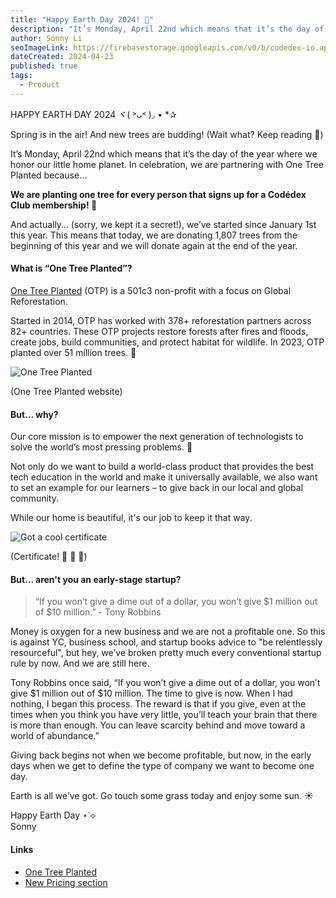 ```yaml
---
title: "Happy Earth Day 2024! 🌳"
description: "It’s Monday, April 22nd which means that it’s the day of the year where we honor our little home planet. In celebration, we are partnering with One Tree Planted!"
author: Sonny Li
seoImageLink: https://firebasestorage.googleapis.com/v0/b/codedex-io.appspot.com/o/blogs%2Fearth-day-2024%2Fbanner.png?alt=media&token=aa3fdb41-60ec-4179-84e3-8786abcbd3de
dateCreated: 2024-04-23
published: true
tags:
  - Product
---
```


HAPPY EARTH DAY 2024 ヾ( ˃ᴗ˂ )◞ • *✰ 

Spring is in the air! And new trees are budding! (Wait what? Keep reading 👀) 

It’s Monday, April 22nd which means that it’s the day of the year where we honor our little home planet. In celebration, we are partnering with One Tree Planted because…

**We are planting one tree for every person that signs up for a Codédex Club membership! 🌱**

And actually… (sorry, we kept it a secret!), we’ve started since January 1st this year. This means that today, we are donating 1,807 trees from the beginning of this year and we will donate again at the end of the year. 

#### What is “One Tree Planted”?

[One Tree Planted](https://onetreeplanted.org) (OTP) is a 501c3 non-profit with a focus on Global Reforestation. 

Started in 2014, OTP has worked with 378+ reforestation partners across 82+ countries. These OTP projects restore forests after fires and floods, create jobs, build communities, and protect habitat for wildlife. In 2023, OTP planted over 51 million trees. 🌳

![One Tree Planted](https://i.imgur.com/DTrkCdU.png)
<div style={{textAlign: "center"}}>(One Tree Planted website)</div>

#### But... why?

Our core mission is to empower the next generation of technologists to solve the world’s most pressing problems. 🌟

Not only do we want to build a world-class product that provides the best tech education in the world and make it universally available, we also want to set an example for our learners – to give back in our local and global community.

While our home is beautiful, it's our job to keep it that way.

![Got a cool certificate](https://i.imgur.com/K2xjKgh.png)
<div style={{textAlign: "center"}}>(Certificate! 🫶 🫶 🫶)</div>

#### But... aren't you an early-stage startup?

> “If you won’t give a dime out of a dollar, you won’t give $1 million out of $10 million.” - Tony Robbins

Money is oxygen for a new business and we are not a profitable one. So this is against YC, business school, and startup books advice to "be relentlessly resourceful", but hey, we’ve broken pretty much every conventional startup rule by now. And we are still here.

Tony Robbins once said, “If you won’t give a dime out of a dollar, you won’t give $1 million out of $10 million. The time to give is now. When I had nothing, I began this process. The reward is that if you give, even at the times when you think you have very little, you’ll teach your brain that there is more than enough. You can leave scarcity behind and move toward a world of abundance.”

Giving back begins not when we become profitable, but now, in the early days when we get to define the type of company we want to become one day.

Earth is all we’ve got. Go touch some grass today and enjoy some sun. ☀️

Happy Earth Day ⋆˙⟡  
Sonny

#### Links

- [One Tree Planted](https://onetreeplanted.org)
- [New Pricing section](https://www.codedex.io/pricing)

